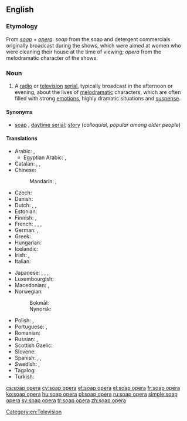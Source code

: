 ==English==

{{wp}}

===Etymology===
From ''[[soap]]'' + ''[[opera]]'': ''soap'' from the soap and detergent commercials originally broadcast during the shows, which were aimed at women who were cleaning their house at the time of viewing; ''opera'' from the melodramatic character of the shows.

===Noun===
{{en-noun|sg=[[soap]] [[opera]]}}

# A [[radio]] or [[television]] [[serial]], typically broadcast in the afternoon or evening, about the lives of [[melodramatic]] characters, which are often filled with strong [[emotion]]s, highly dramatic situations and [[suspense]].

====Synonyms====
* [[soap]] {{qualifier|colloquial}}, [[daytime serial]]; [[story]] (''colloquial, popular among older people'')

====Translations====
{{trans-top|television serial}}
* Arabic: {{t-|ar|تمثيلية|f|tr=tamṯīliyya}}, {{qualifier|literal, colloquial}} {{t-|ar|أوبرا الصابون|f|tr=ʾubira al-ṣābūn|sc=Arab}}
** Egyptian Arabic: {{tø|arz|تمثيلية|f|tr=tamseleyya}}, {{tø|arz|مسلسل|m|tr=mosalsal}}
* Catalan: {{t-|ca|culebrot|m}},  {{t-|ca|telenovel·la|f}},  {{t+|ca|fulletó|m}}
* Chinese:
*: Mandarin: {{t|cmn|肥皂劇|sc=Hani}},  {{t|cmn|肥皂剧|tr=féizào-jù|sc=Hani}}
* Czech: {{t-|cs|mýdlová opera|f}}
* Danish: {{t-|da|sæbeopera|c}}
* Dutch: {{t+|nl|soap|f}}, {{t-|nl|soapreeks}} '' '', {{t-|nl|soapserie}} '' ''
* Estonian: {{t-|et|seebiooper}}
* Finnish: {{t+|fi|saippuasarja}}, {{t-|fi|saippuaooppera}}
* French: {{t+|fr|feuilleton|m}}, {{t+|fr|soap opera|m}}, {{t+|fr|soap|m}}, {{t|fr|téléroman|m}} {{qualifier|Quebec}}
* German: {{t+|de|soap|f|alt=Soap}}, {{t+|de|Seifenoper|f}}
* Greek: {{t+|el|σαπουνόπερα|f|tr=sapounópera}}
* Hungarian: {{t+|hu|szappanopera}}
* Icelandic: {{t-|is|sápuópera|f}}
* Irish: {{t-|ga|sobaldráma|m}}, {{t-|ga|sobalchlár|m}}
* Italian: {{t-|it|telenovela|f}}
{{trans-mid}}
* Japanese: {{t-|ja|昼メロ|tr=hiru-mero}}, {{t-|ja|昼ドラマ|tr=hiru-dorama}}, {{t-|ja|昼ドラ|tr=hiru-dora}},  {{t-|ja|ソープオペラ|tr=sōpuopera}}
* Luxembourgish: {{t-|lb|Seefenoper}}
* Macedonian: {{t-|mk|сапунска опера|f|tr=sápunnska ópera}},  {{t-|mk|сапуница|f|tr=sapúnica}}
* Norwegian:
*: Bokmål: {{t-|no|såpeopera|m}}
*: Nynorsk: {{t-|no|såpeopera|m}}
* Polish: {{t+|pl|telenowela|f}},  {{t+|pl|opera mydlana|f}}
* Portuguese: {{t-|pt|telenovela|f}}, {{t+|pt|novela|f}}
* Romanian: {{t-|ro|telenovelă|f}}
* Russian: {{t-|ru|мыльная опера|f|tr=mýl'naja ópera}},  {{t+|ru|телесериал|m|tr=teleseriál}}
* Scottish Gaelic: {{t-|gd|siabann|m|xs=Scottish Gaelic}}
* Slovene: {{t-|sl|telenovela|f}}
* Spanish: {{t+|es|telenovela|f}}, {{t+|es|culebrón|m}}, {{t+|es|comedia|f}}
* Swedish: {{t-|sv|såpopera|c}}, {{t+|sv|såpa|c}}
* Tagalog: {{t-|tl|telenobela|xs=Tagalog}}
* Turkish: {{t+|tr|pembe dizi}}
{{trans-bottom}}

[[Category:en:Television]]

[[cs:soap opera]]
[[cy:soap opera]]
[[et:soap opera]]
[[el:soap opera]]
[[fr:soap opera]]
[[ko:soap opera]]
[[hu:soap opera]]
[[pl:soap opera]]
[[ru:soap opera]]
[[simple:soap opera]]
[[sv:soap opera]]
[[tr:soap opera]]
[[zh:soap opera]]